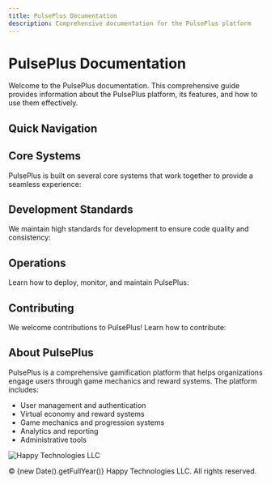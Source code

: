 ```yaml
---
title: PulsePlus Documentation
description: Comprehensive documentation for the PulsePlus platform
---
```



# PulsePlus Documentation

Welcome to the PulsePlus documentation. This comprehensive guide provides information about the PulsePlus platform, its features, and how to use them effectively.

## Quick Navigation

<Cards>
  <Card
    title="Getting Started"
    href="/getting-started"
    arrow
    children="Learn how to set up and start using PulsePlus"
  />
  <Card
    title="API Reference"
    href="/api"
    arrow
    children="Explore our REST API, GraphQL, and WebSockets"
  />
  <Card
    title="Swagger UI"
    href="/api/swagger-ui"
    arrow
    children="Interactive API documentation"
  />
  <Card
    title="JSDoc Reference"
    href="/api/jsdoc"
    arrow
    children="Code documentation for developers"
  />
</Cards>

## Core Systems

PulsePlus is built on several core systems that work together to provide a seamless experience:

<Cards>
  <Card
    title="Frontend System"
    href="/systems/frontend"
    arrow
    children="User interface and client-side functionality"
  />
  <Card
    title="Backend System"
    href="/systems/backend"
    arrow
    children="Server-side logic and API endpoints"
  />
  <Card
    title="Database System"
    href="/systems/database"
    arrow
    children="Data storage and management"
  />
</Cards>

## Development Standards

We maintain high standards for development to ensure code quality and consistency:

<Cards>
  <Card
    title="Backend Standards"
    href="/standards/backend-standards"
    arrow
    children="Guidelines for backend development"
  />
  <Card
    title="Frontend Standards"
    href="/standards/frontend-standards"
    arrow
    children="Guidelines for frontend development"
  />
  <Card
    title="Security"
    href="/security"
    arrow
    children="Security best practices and guidelines"
  />
</Cards>

## Operations

Learn how to deploy, monitor, and maintain PulsePlus:

<Cards>
  <Card
    title="Deployment"
    href="/operations/deployment"
    arrow
    children="Deployment guides and procedures"
  />
  <Card
    title="Docker Compose"
    href="/operations/docker-compose"
    arrow
    children="Container orchestration with Docker Compose"
  />
  <Card
    title="Monitoring"
    href="/operations/monitoring"
    arrow
    children="Monitoring and observability"
  />
</Cards>

## Contributing

We welcome contributions to PulsePlus! Learn how to contribute:

<Cards>
  <Card
    title="Contributing Guide"
    href="/contributing"
    arrow
    children="How to contribute to PulsePlus"
  />
  <Card
    title="Code of Conduct"
    href="/contributing/code-of-conduct"
    arrow
    children="Our community guidelines"
  />
</Cards>

## About PulsePlus

PulsePlus is a comprehensive gamification platform that helps organizations engage users through game mechanics and reward systems. The platform includes:

- User management and authentication
- Virtual economy and reward systems
- Game mechanics and progression systems
- Analytics and reporting
- Administrative tools

<div className="mt-12 text-center">
  <img src="https://lirp.cdn-website.com/961896a7/dms3rep/multi/opt/Happy-Technologies2_1-2eb04a18-7c7b56d3-600w.png" alt="Happy Technologies LLC" style={{width: "200px", margin: "0 auto"}} />
  <p className="text-sm text-gray-500 mt-2">© {new Date().getFullYear()} Happy Technologies LLC. All rights reserved.</p>
</div> 